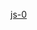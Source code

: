 {{Userbox-level
| level = 0a
| id = [[JavaScript|JS]]
| info = 这个用户'''[[:Category:js-0 使用者|不会或不愿意]]'''使用'''[[:Category:Js 使用者|JavaScript]]'''。
| usercategory = js-0 使用者
| nocat = {{{nocat|}}}
}}<noinclude>[[Category:程式用戶框模板|js-0]]</noinclude>